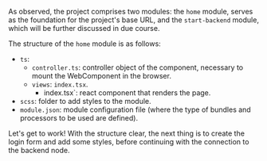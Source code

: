 
<DocHeader pretitle="Tutorial" title="First module" />

As observed, the project comprises two modules: the `home` module,
serves as the foundation for the project's base URL, and the `start-backend` module, which will be further discussed in due course.

The structure of the `home` module is as follows:

-   `ts`:
    -   `controller.ts`: controller object of the component, necessary to mount the WebComponent in the browser.
    -   `views`: `index.tsx`.
        -   index.tsx`: react component that renders the page.
-   `scss`: folder to add styles to the module.
-   `module.json`: module configuration file (where the type of bundles and processors to be used are defined).

Let's get to work! With the structure clear, the next thing is to create the login form and add some styles, before continuing with the connection to the backend node.

<Title tag="h2" text="Form Creation" />

If you've worked with React, what comes next is the part you probably know best, with a few minor differences.
Next, we will edit our `index.tsx` file to create a login form and the basic functionality to update the status.

<CodeBox title="index.tsx" language="jsx">
{`

interface IForm {
disabled?: boolean;
}

export /*page*/
function View(): JSX.Element {
    const defaultValues = {username: '', password: '', fetching: false};
    const [values, setValues] = React.useState(defaultValues);
    const [error, setError] = React.useState();
    const handleChange = ({currentTarget: target}) => {
        const currentValue = {...values};
        currentValue[target.name] = target.value;
        setValues(currentValue);
    };
    const formDisabled: IForm = {};
    const {username, password} = values;
    if (!username || !password) {
        formDisabled.disabled = true;
    }
     return (
        <div className="page__container">
            <form>
                {
                    error &&
                    <div className="form__error">
                        {error}
                    </div>
                }
                <label>User: </label>
                <input onChange={handleChange} placeholder="username" type="text" name="username" />
                <label>Password</label>
                <input onChange={handleChange} type="password" name="password" placeholder="****" />
                <div className="form__actions">
                    <button {...formDisabled}>Login</button>
                </div>
            </form>
        </div>
    );
}
`}
</CodeBox>

> If we browse our project in [http://localhost:6510/](http://localhost:6510/) we will be able to see our form already working, but without design, which we will add in the next section.

<Title tag="h2" text="Styles" />

Styles in <BeyondJS/> are handled by default with the SASS preprocessor.

Next, let's go to our `styles.scss` file and add some styling to the form.

> SASS is a processor in BeyondJS, if you want to read in depth about the processors mechanism you can find more details in [The processors section](/docs/modules/processors).

<CodeBox title="styles.scss">
{`
.page\_\_container {
  display: flex;
  padding: 20px;
  height: 100%;
  margin: 0;
  flex-direction: column;
  align-items: center;
  align-content: center;
  justify-content: center;

    .form\_\_error {
      padding: 15px;
      display: grid;
      background: var(--error);
      color: var(--text-on-primary);
    }

    form {
      display: flex;
      flex-direction: column;
      gap: 15px;
      background: var(--bg-element);
      padding: 30px;
      width: 100%;
      max-width: 500px;

      input {
        padding: 8px;
        border: 1px solid var(--gray-light);
        transition: all 300ms ease-in;

        &:hover, &:focus {
          outline: none;
          border-color: var(--primary);
        }
      }

    .form__actions {
      display: flex;
      justify-content: end;

      button {
        background: var(--primary);
        cursor: pointer;
        border: 1px solid var(--primary-dark);
        color: var(--text-on-primary);
        padding: .5rem 2rem;
        transition: all 300ms ease-in;

        &:disabled {
          opacity: .6;
          cursor: not-allowed;
        }

        &:hover {
          background: var(--primary-dark);
        }
      }
    }

}
}

`}

</CodeBox>
Let's explain the above code a bit:

-   We added basic styling to the form, the inputs, the submit button, and
    to handle an error message.
-   Custom properties: the custom properties used are a basic structure for handling variables included by BeyondJS in the [Project Template](/frontend/template).

<Title tag="h3" text="Understanding the BeyondJS structure" />

There are two key points that are important to note so far to understand the value of what has been done.

#### The page is a microfrontend.

To confirm this, examine the code parser and you will discover a `<app-home/>`
tag that encompasses the content of the established module. With this, implementing solutions using the
island architecture can be effortlessly achieved without the need for complicated configurations.

#### The module is packaged independently.

Each bundle included in a <BeyondJS/> module is packaged individually and the bundle's
styles of these generate a separate stylesheet.

You can browse the independently generated CSS and JS code by accessing:

-   CSS bundle: <ELink href="http://localhost:6510/home.css">http://localhost:6510/home.css</ELink>
-   JS bundle: <ELink href="http://localhost:6510/home.js">http://localhost:6510/home.js</ELink>

The code in the development environment isn't optimized for debugging purposes.
In production, the code is bundled and optimized separately. BeyondJS can also generate the necessary
module type declarations. Refer to <Link href="/docs/modules/bundles">the bundles section</Link> for more information.

Now comes the best part: connecting with websocket to a service in node.

<NextLinks items={['tutorial/backend']} />
